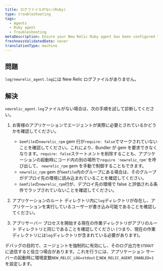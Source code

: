 ```yaml
---
title: ログファイルがない(Ruby)
type: troubleshooting
tags:
  - Agents
  - Ruby agent
  - Troubleshooting
metaDescription: Ensure your New Relic Ruby agent has been configured to generate log files.
freshnessValidatedDate: never
translationType: machine
---
```


## 問題

`log/newrelic_agent.log`には New Relic ログファイルがありません。

## 解決

`newrelic_agent.log`ファイルがない場合は、次の手順を試して診断してください。

1. お客様のアプリケーションでエージェントが実際に必要とされているかどうかを確認してください。

   * `Gemfile`の`newrelic_rpm` gem 行が`require: false`でマークされていないことを確認してください。これにより、Bundler が gem を要求できなくなります。`require: false`ステートメントを削除することも、アプリケーションの起動時にコード内の別の場所で`require 'newrelic_rpm'`を呼び出して、 `newrelic_rpm` gem を手動で制御することもできます。
   * `newrelic_rpm` gem が`Gemfile`内のグループにある場合は、そのグループがデプロイ先の環境に読み込まれていることを確認してください。
   * `Gemfile`の`newrelic_rpm`行が、デプロイ先の環境で false と評価される条件でラップされていないことを確認してください。

2. アプリケーションのルート ディレクトリ内に`log`ディレクトリが存在し、アプリケーションを実行しているユーザーが書き込み可能であることを確認してください。

3. アプリサーバー プロセスを開始する現在の作業ディレクトリがアプリのルート ディレクトリと同じであることを確認してください (つまり、現在の作業ディレクトリには`log`ディレクトリが含まれている必要があります)。

デバッグの目的で、エージェントを強制的に有効にし、そのログ出力を`STDOUT`に送信すると役立つ場合があります。これを行うには、アプリケーション サーバーの起動時に環境変数`NEW_RELIC_LOG=stdout`と`NEW_RELIC_AGENT_ENABLED=1`を設定します。